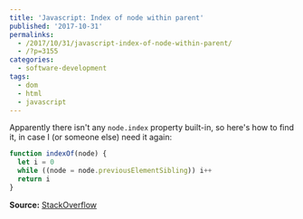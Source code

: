```yaml
---
title: 'Javascript: Index of node within parent'
published: '2017-10-31'
permalinks:
  - /2017/10/31/javascript-index-of-node-within-parent/
  - /?p=3155
categories:
  - software-development
tags:
  - dom
  - html
  - javascript
---
```


Apparently there isn't any `node.index` property built-in, so here's how to find it, in case I (or someone else) need it again:

```js
function indexOf(node) {
  let i = 0
  while ((node = node.previousElementSibling)) i++
  return i
}
```

**Source:** [StackOverflow](https://stackoverflow.com/a/13657635/39321)
